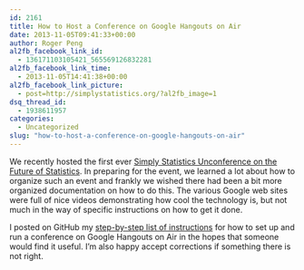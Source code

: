 ```yaml
---
id: 2161
title: How to Host a Conference on Google Hangouts on Air
date: 2013-11-05T09:41:33+00:00
author: Roger Peng
al2fb_facebook_link_id:
  - 136171103105421_565569126832281
al2fb_facebook_link_time:
  - 2013-11-05T14:41:38+00:00
al2fb_facebook_link_picture:
  - post=http://simplystatistics.org/?al2fb_image=1
dsq_thread_id:
  - 1938611957
categories:
  - Uncategorized
slug: "how-to-host-a-conference-on-google-hangouts-on-air"
---
```

We recently hosted the first ever [Simply Statistics Unconference on the Future of Statistics](http://simplystatistics.org/unconference). In preparing for the event, we learned a lot about how to organize such an event and frankly we wished there had been a bit more organized documentation on how to do this. The various Google web sites were full of nice videos demonstrating how cool the technology is, but not much in the way of specific instructions on how to get it done.

I posted on GitHub my [step-by-step list of instructions](https://github.com/rdpeng/ConferenceGHOA) for how to set up and run a conference on Google Hangouts on Air in the hopes that someone would find it useful. I'm also happy accept corrections if something there is not right.
